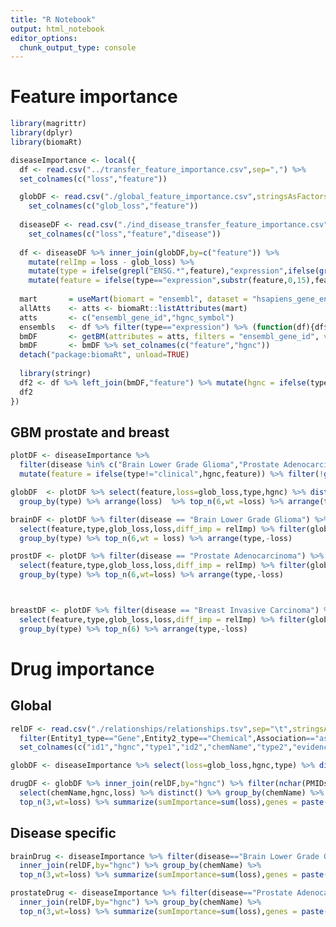 ```yaml
---
title: "R Notebook"
output: html_notebook
editor_options: 
  chunk_output_type: console
---
```


# Feature importance
```r
library(magrittr)
library(dplyr)
library(biomaRt)

diseaseImportance <- local({
  df <- read.csv("../transfer_feature_importance.csv",sep=",") %>% 
  set_colnames(c("loss","feature"))

  globDF <- read.csv("./global_feature_importance.csv",stringsAsFactors = F) %>% 
    set_colnames(c("glob_loss","feature"))
  
  diseaseDF <- read.csv("./ind_disease_transfer_feature_importance.csv",stringsAsFactors = F) %>% 
    set_colnames(c("loss","feature","disease"))
  
  df <- diseaseDF %>% inner_join(globDF,by=c("feature")) %>% 
    mutate(relImp = loss - glob_loss) %>% 
    mutate(type = ifelse(grepl("ENSG.*",feature),"expression",ifelse(grepl("mut",feature),"mutation","clinical"))) %>%
    mutate(feature = ifelse(type=="expression",substr(feature,0,15),feature))
  
  mart       = useMart(biomart = "ensembl", dataset = "hsapiens_gene_ensembl")
  allAtts    <- atts <- biomaRt::listAttributes(mart)
  atts       <- c("ensembl_gene_id","hgnc_symbol")
  ensembls   <- df %>% filter(type=="expression") %>% (function(df){df$feature}) %>% unique()
  bmDF       <- getBM(attributes = atts, filters = "ensembl_gene_id", values=ensembls, mart = mart)
  bmDF       <- bmDF %>% set_colnames(c("feature","hgnc"))
  detach("package:biomaRt", unload=TRUE)
  
  library(stringr)
  df2 <- df %>% left_join(bmDF,"feature") %>% mutate(hgnc = ifelse(type=="mutation",str_sub(feature,end=-5),hgnc))
  df2
})

```

## GBM prostate and breast
```r
plotDF <- diseaseImportance %>% 
  filter(disease %in% c("Brain Lower Grade Glioma","Prostate Adenocarcinoma","Breast Invasive Carcinoma")) %>%
  mutate(feature = ifelse(type!="clinical",hgnc,feature)) %>% filter(!grepl("disease_code*",feature)) 

globDF  <- plotDF %>% select(feature,loss=glob_loss,type,hgnc) %>% distinct() %>% 
  group_by(type) %>% arrange(loss)  %>% top_n(6,wt =loss) %>% arrange(type,-loss)

brainDF <- plotDF %>% filter(disease == "Brain Lower Grade Glioma") %>% 
  select(feature,type,glob_loss,loss,diff_imp = relImp) %>% filter(glob_loss>0,diff_imp > 0) %>% 
  group_by(type) %>% top_n(6,wt = loss) %>% arrange(type,-loss)

prostDF <- plotDF %>% filter(disease == "Prostate Adenocarcinoma") %>% 
  select(feature,type,glob_loss,loss,diff_imp = relImp) %>% filter(glob_loss>0,diff_imp > 0) %>% 
  group_by(type) %>% top_n(6,wt=loss) %>% arrange(type,-loss)



breastDF <- plotDF %>% filter(disease == "Breast Invasive Carcinoma") %>% 
  select(feature,type,glob_loss,loss,diff_imp = relImp) %>% filter(glob_loss>0,diff_imp > 0) %>% arrange(-loss) %>% 
  group_by(type) %>% top_n(6) %>% arrange(type,-loss)
```

# Drug importance

## Global
```r
relDF <- read.csv("./relationships/relationships.tsv",sep="\t",stringsAsFactors = F) %>% 
  filter(Entity1_type=="Gene",Entity2_type=="Chemical",Association=="associated") %>% 
  set_colnames(c("id1","hgnc","type1","id2","chemName","type2","evidence","association","PK","PD","PMIDs"))

globDF <- diseaseImportance %>% select(loss=glob_loss,hgnc,type) %>% distinct()

drugDF <- globDF %>% inner_join(relDF,by="hgnc") %>% filter(nchar(PMIDs)>5)  %>% 
  select(chemName,hgnc,loss) %>% distinct() %>% group_by(chemName) %>% 
  top_n(3,wt=loss) %>% summarize(sumImportance=sum(loss),genes = paste(hgnc,collapse=","))
```

## Disease specific
```r
brainDrug <- diseaseImportance %>% filter(disease=="Brain Lower Grade Glioma") %>% 
  inner_join(relDF,by="hgnc") %>% group_by(chemName) %>% 
  top_n(3,wt=loss) %>% summarize(sumImportance=sum(loss),genes = paste(hgnc,collapse=","))

prostateDrug <- diseaseImportance %>% filter(disease=="Prostate Adenocarcinoma") %>% 
  inner_join(relDF,by="hgnc") %>% group_by(chemName) %>% 
  top_n(3,wt=loss) %>% summarize(sumImportance=sum(loss),genes = paste(hgnc,collapse=","))
```










